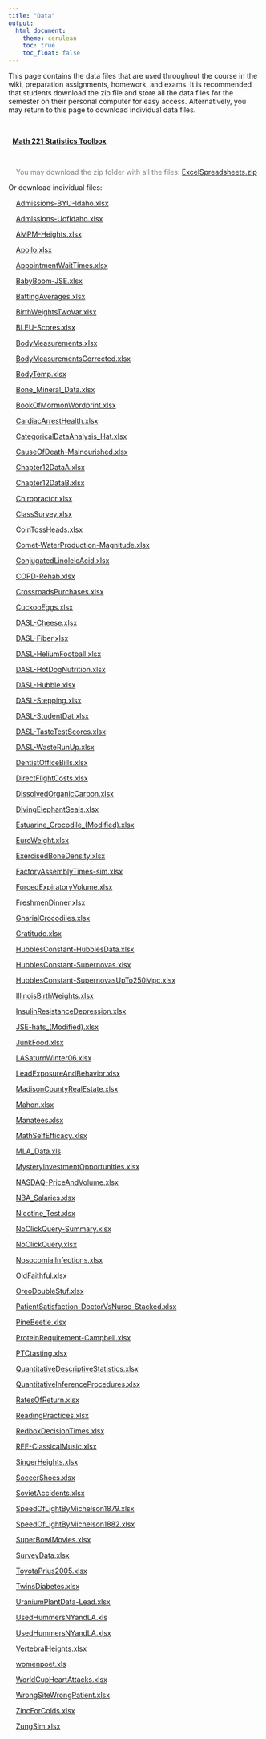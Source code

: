 ```yaml
---
title: "Data"
output: 
  html_document:
    theme: cerulean
    toc: true
    toc_float: false
---
```


This page contains the data files that are used throughout the course in the wiki, preparation assignments, homework, and exams. It is recommended that students download the zip file and store all the data files for the semester on their personal computer for easy access. Alternatively, you may return to this page to download individual data files.

<br/>

&nbsp; [**Math 221 Statistics Toolbox**](./Data/Math221StatisticsToolbox.xltx)

<br/>

<div style="padding-left:15px; color:gray;">
You may download the zip folder with all the files: [ExcelSpreadsheets.zip](./Data/ExcelSpreadsheets.zip)
</div>

Or download individual files:

<div style="padding-left:15px;">

[Admissions-BYU-Idaho.xlsx](./Data/Admissions-BYU-Idaho.xlsx)


[Admissions-UofIdaho.xlsx](./Data/Admissions-UofIdaho.xlsx)


[AMPM-Heights.xlsx](./Data/AMPM-Heights.xlsx)                                                          

[Apollo.xlsx](./Data/Apollo.xlsx)                                                                      

[AppointmentWaitTimes.xlsx](./Data/AppointmentWaitTimes.xlsx)


[BabyBoom-JSE.xlsx](./Data/BabyBoom-JSE.xlsx)                                                          

[BattingAverages.xlsx](./Data/BattingAverages.xlsx)                                                    

[BirthWeightsTwoVar.xlsx](./Data/BirthWeightsTwoVar.xlsx)                                              

[BLEU-Scores.xlsx](./Data/BLEU-Scores.xlsx)                                                            

[BodyMeasurements.xlsx](./Data/BodyMeasurements.xlsx)                                                  

[BodyMeasurementsCorrected.xlsx](./Data/BodyMeasurementsCorrected.xlsx)                                

[BodyTemp.xlsx](./Data/BodyTemp.xlsx)                                                                  

[Bone_Mineral_Data.xlsx](./Data/Bone_Mineral_Data.xlsx)                                                

[BookOfMormonWordprint.xlsx](./Data/BookOfMormonWordprint.xlsx)                                        

[CardiacArrestHealth.xlsx](./Data/CardiacArrestHealth.xlsx)                                            

[CategoricalDataAnalysis_Hat.xlsx](./Data/CategoricalDataAnalysis_Hat.xlsx)                            

[CauseOfDeath-Malnourished.xlsx](./Data/CauseOfDeath-Malnourished.xlsx)                                

[Chapter12DataA.xlsx](./Data/Chapter12DataA.xlsx)                                                      

[Chapter12DataB.xlsx](./Data/Chapter12DataB.xlsx)                                                      

[Chiropractor.xlsx](./Data/Chiropractor.xlsx)                                                          

[ClassSurvey.xlsx](./Data/ClassSurvey.xlsx)                                                            

[CoinTossHeads.xlsx](./Data/CoinTossHeads.xlsx)                                                        

[Comet-WaterProduction-Magnitude.xlsx](./Data/Comet-WaterProduction-Magnitude.xlsx)                    

[ConjugatedLinoleicAcid.xlsx](./Data/ConjugatedLinoleicAcid.xlsx)                                      

[COPD-Rehab.xlsx](./Data/COPD-Rehab.xlsx)                                                              

[CrossroadsPurchases.xlsx](./Data/CrossroadsPurchases.xlsx)                                            

[CuckooEggs.xlsx](./Data/CuckooEggs.xlsx)                                                              

[DASL-Cheese.xlsx](./Data/DASL-Cheese.xlsx)                                                            

[DASL-Fiber.xlsx](./Data/DASL-Fiber.xlsx)                                                              

[DASL-HeliumFootball.xlsx](./Data/DASL-HeliumFootball.xlsx)                                            

[DASL-HotDogNutrition.xlsx](./Data/DASL-HotDogNutrition.xlsx)                                          

[DASL-Hubble.xlsx](./Data/DASL-Hubble.xlsx)                                                            

[DASL-Stepping.xlsx](./Data/DASL-Stepping.xlsx)                                                        

[DASL-StudentDat.xlsx](./Data/DASL-StudentDat.xlsx)                                                    

[DASL-TasteTestScores.xlsx](./Data/DASL-TasteTestScores.xlsx)                                          

[DASL-WasteRunUp.xlsx](./Data/DASL-WasteRunUp.xlsx)                                                    

[DentistOfficeBills.xlsx](./Data/DentistOfficeBills.xlsx)                                              

[DirectFlightCosts.xlsx](./Data/DirectFlightCosts.xlsx)                                                

[DissolvedOrganicCarbon.xlsx](./Data/DissolvedOrganicCarbon.xlsx)                                      

[DivingElephantSeals.xlsx](./Data/DivingElephantSeals.xlsx)                                            

[Estuarine_Crocodile_(Modified).xlsx](./Data/Estuarine_Crocodile_(Modified).xlsx)                      

[EuroWeight.xlsx](./Data/EuroWeight.xlsx)                                                              

[ExercisedBoneDensity.xlsx](./Data/ExercisedBoneDensity.xlsx)                                          

[FactoryAssemblyTimes-sim.xlsx](./Data/FactoryAssemblyTimes-sim.xlsx)                                  

[ForcedExpiratoryVolume.xlsx](./Data/ForcedExpiratoryVolume.xlsx)                                      

[FreshmenDinner.xlsx](./Data/FreshmenDinner.xlsx)                                                      

[GharialCrocodiles.xlsx](./Data/GharialCrocodiles.xlsx)                                                

[Gratitude.xlsx](./Data/Gratitude.xlsx)                                                                

[HubblesConstant-HubblesData.xlsx](./Data/HubblesConstant-HubblesData.xlsx)                            

[HubblesConstant-Supernovas.xlsx](./Data/HubblesConstant-Supernovas.xlsx)                              

[HubblesConstant-SupernovasUpTo250Mpc.xlsx](./Data/HubblesConstant-SupernovasUpTo250Mpc.xlsx)          

[IllinoisBirthWeights.xlsx](./Data/IllinoisBirthWeights.xlsx)                                          

[InsulinResistanceDepression.xlsx](./Data/InsulinResistanceDepression.xlsx)                            

[JSE-hats_(Modified).xlsx](./Data/JSE-hats_(Modified).xlsx)                                            

[JunkFood.xlsx](./Data/JunkFood.xlsx)                                                                  

[LASaturnWinter06.xlsx](./Data/LASaturnWinter06.xlsx)                                                  

[LeadExposureAndBehavior.xlsx](./Data/LeadExposureAndBehavior.xlsx)                                    

[MadisonCountyRealEstate.xlsx](./Data/MadisonCountyRealEstate.xlsx)                                    

[Mahon.xlsx](./Data/Mahon.xlsx)                                                                        

[Manatees.xlsx](./Data/Manatees.xlsx)                                                                  

[MathSelfEfficacy.xlsx](./Data/MathSelfEfficacy.xlsx)                                                  

[MLA_Data.xls](./Data/MLA_Data.xls)                                                                    

[MysteryInvestmentOpportunities.xlsx](./Data/MysteryInvestmentOpportunities.xlsx)                      

[NASDAQ-PriceAndVolume.xlsx](./Data/NASDAQ-PriceAndVolume.xlsx)                                        

[NBA_Salaries.xlsx](./Data/NBA_Salaries.xlsx)                                                          

[Nicotine_Test.xlsx](./Data/Nicotine_Test.xlsx)                                                        

[NoClickQuery-Summary.xlsx](./Data/NoClickQuery-Summary.xlsx)                                          

[NoClickQuery.xlsx](./Data/NoClickQuery.xlsx)                                                          

[NosocomialInfections.xlsx](./Data/NosocomialInfections.xlsx)                                          

[OldFaithful.xlsx](./Data/OldFaithful.xlsx)                                                            

[OreoDoubleStuf.xlsx](./Data/OreoDoubleStuf.xlsx)                                                      

[PatientSatisfaction-DoctorVsNurse-Stacked.xlsx](./Data/PatientSatisfaction-DoctorVsNurse-Stacked.xlsx)

[PineBeetle.xlsx](./Data/PineBeetle.xlsx)                                                              

[ProteinRequirement-Campbell.xlsx](./Data/ProteinRequirement-Campbell.xlsx)                            

[PTCtasting.xlsx](./Data/PTCtasting.xlsx)                                                              

[QuantitativeDescriptiveStatistics.xlsx](./Data/QuantitativeDescriptiveStatistics.xlsx)                

[QuantitativeInferenceProcedures.xlsx](./Data/QuantitativeInferenceProcedures.xlsx)                    

[RatesOfReturn.xlsx](./Data/RatesOfReturn.xlsx)                                                        

[ReadingPractices.xlsx](./Data/ReadingPractices.xlsx)                                                  

[RedboxDecisionTimes.xlsx](./Data/RedboxDecisionTimes.xlsx)                                            

[REE-ClassicalMusic.xlsx](./Data/REE-ClassicalMusic.xlsx)                                              

[SingerHeights.xlsx](./Data/SingerHeights.xlsx)                                                        

[SoccerShoes.xlsx](./Data/SoccerShoes.xlsx)                                                            

[SovietAccidents.xlsx](./Data/SovietAccidents.xlsx)                                                    

[SpeedOfLightByMichelson1879.xlsx](./Data/SpeedOfLightByMichelson1879.xlsx)                            

[SpeedOfLightByMichelson1882.xlsx](./Data/SpeedOfLightByMichelson1882.xlsx)                            

[SuperBowlMovies.xlsx](./Data/SuperBowlMovies.xlsx)                                                    

[SurveyData.xlsx](./Data/SurveyData.xlsx)                                                              

[ToyotaPrius2005.xlsx](./Data/ToyotaPrius2005.xlsx)                                                    

[TwinsDiabetes.xlsx](./Data/TwinsDiabetes.xlsx)                                                        

[UraniumPlantData-Lead.xlsx](./Data/UraniumPlantData-Lead.xlsx)                                        

[UsedHummersNYandLA.xls](./Data/UsedHummersNYandLA.xls)                                                

[UsedHummersNYandLA.xlsx](./Data/UsedHummersNYandLA.xlsx)                                              

[VertebralHeights.xlsx](./Data/VertebralHeights.xlsx)                                                  

[womenpoet.xls](./Data/womenpoet.xls)                                                                  

[WorldCupHeartAttacks.xlsx](./Data/WorldCupHeartAttacks.xlsx)                                          

[WrongSiteWrongPatient.xlsx](./Data/WrongSiteWrongPatient.xlsx)                                        

[ZincForColds.xlsx](./Data/ZincForColds.xlsx)                                                          

[ZungSim.xlsx](./Data/ZungSim.xlsx) 

</div>
